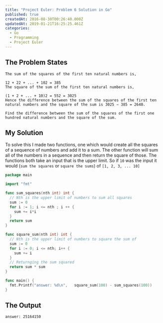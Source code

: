 ```yaml
---
title: "Project Euler: Problem 6 Solution in Go"
published: true
createdAt: 2016-08-30T00:26:40.000Z
updatedAt: 2019-01-21T16:25:25.461Z
categories:
  - Go
  - Programming
  - Project Euler
---
```


## The Problem States

```text
The sum of the squares of the first ten natural numbers is,

12 + 22 + ... + 102 = 385
The square of the sum of the first ten natural numbers is,

(1 + 2 + ... + 10)2 = 552 = 3025
Hence the difference between the sum of the squares of the first ten natural numbers and the square of the sum is 3025 − 385 = 2640.

Find the difference between the sum of the squares of the first one hundred natural numbers and the square of the sum.
```

## My Solution

To solve this I made two functions, one which would create all the squares of a sequence of numbers and add it to a
sum. The other function will sum all of the numbers in a sequence and then return the square of those. The functions
both take an input that is the upper limit. So if `10` was the input it would (`sum the squares` or `square the sums`)
of `[1, 2, 3, ... 10]`

```go
package main

import "fmt"

func sum_squares(nth int) int {
  // Nth is the upper limit of numbers to sum all squares
  sum := 0
  for i := 1; i <= nth ; i ++ {
    sum += i*i
  }
  return sum
}

func square_sum(nth int) int {
  // Nth is the upper limit of numbers to square the sum of
  sum := 0
  for i := 0; i <= nth; i++ {
    sum += i
  }
  // Returnging the sum squared
  return sum * sum
}

func main() {
  fmt.Printf("answer: %d\n",   square_sum(100) - sum_squares(100))
}
```

## The Output

```text
answer: 25164150
```
